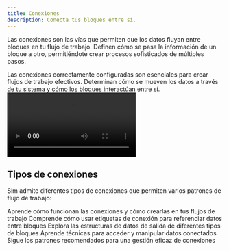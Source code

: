 ```yaml
---
title: Conexiones
description: Conecta tus bloques entre sí.
---
```



Las conexiones son las vías que permiten que los datos fluyan entre bloques en tu flujo de trabajo. Definen cómo se pasa la información de un bloque a otro, permitiéndote crear procesos sofisticados de múltiples pasos.

<Callout type="info">
  Las conexiones correctamente configuradas son esenciales para crear flujos de trabajo efectivos. Determinan cómo
  se mueven los datos a través de tu sistema y cómo los bloques interactúan entre sí.
</Callout>

<div className="mx-auto w-full overflow-hidden rounded-lg">
  <Video src="connections.mp4" />
</div>

## Tipos de conexiones

Sim admite diferentes tipos de conexiones que permiten varios patrones de flujo de trabajo:

<Cards>
  <Card title="Conceptos básicos de conexiones" href="/connections/basics">
    Aprende cómo funcionan las conexiones y cómo crearlas en tus flujos de trabajo
  </Card>
  <Card title="Etiquetas de conexión" href="/connections/tags">
    Comprende cómo usar etiquetas de conexión para referenciar datos entre bloques
  </Card>
  <Card title="Estructura de datos" href="/connections/data-structure">
    Explora las estructuras de datos de salida de diferentes tipos de bloques
  </Card>
  <Card title="Acceso a datos" href="/connections/accessing-data">
    Aprende técnicas para acceder y manipular datos conectados
  </Card>
  <Card title="Mejores prácticas" href="/connections/best-practices">
    Sigue los patrones recomendados para una gestión eficaz de conexiones
  </Card>
</Cards>
